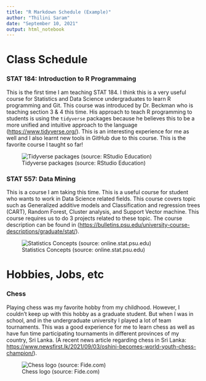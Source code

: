 ```yaml
---
title: "R Markdown Schedule (Example)"
author: "Thilini Saram"
date: "September 10, 2021"
output: html_notebook
---
```


# Class Schedule

### STAT 184: Introduction to R Programmaing

This is the first time I am teaching STAT 184. I think this is a very useful course for Statistics and Data Science undergraduates to learn R programming and Git. This course was introduced by Dr. Beckman who is teaching section 3 & 4 this time. His approach to teach R programming to students is using the `tidyverse` packages because he believes this to be a more unified and intuitive approach to the language (<https://www.tidyverse.org/>). This is an interesting experience for me as well and I also learnt new tools in GitHub due to this course. This is the favorite course I taught so far!

![Tidyverse packages (source: RStudio Education)](tidyverse.png)

### STAT 557: Data Mining

This is a course I am taking this time. This is a useful course for student who wants to work in Data Science related fields. This course covers topic such as Generalized additive models and Classification and regression trees (CART), Random Forest, Cluster analysis, and Support Vector machine. This course requires us to do 3 projects related to these topic. The course description can be found in (<https://bulletins.psu.edu/university-course-descriptions/graduate/stat/>).

![Statistics Concepts (source: online.stat.psu.edu)](https://online.stat.psu.edu/statprogram/sites/statprogram/files/2018-08/statistics-review.jpg)


# Hobbies, Jobs, etc

### Chess

Playing chess was my favorite hobby from my childhood. However, I couldn't keep up with this hobby as a graduate student. But when I was in school, and in the undergraduate university I played a lot of team tournaments. This was a good experience for me to learn chess as well as have fun time participating tournaments in different provinces of my country, Sri Lanka. 
(A recent news article regarding chess in Sri Lanka:  <https://www.newsfirst.lk/2021/09/03/oshini-becomes-world-youth-chess-champion/>).

![Chess logo (source: Fide.com)](chess.png)


